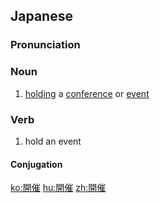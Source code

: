 ==Japanese==
{{ja-kanjitab|かい|さい|yomi=on}}

===Pronunciation===
{{ja-pron|かいさい|y=o}}

===Noun===
{{ja-noun|かいさい}}
# [[hold]]ing a [[conference]] or [[event]]
#: {{ja-usex|ようやっと国連軍縮会議の'''開催'''が決まった。|ようやっと こくれん ぐんしゅく かいぎ の '''かいさい''' が きまった。|Finally, they have decided '''to hold''' a conference on disarmament at UN.}}

===Verb===
{{ja-verb-suru|tr=trans|かいさい}}

# hold an event

====Conjugation====
{{ja-suru|かいさい}}

[[ko:開催]]
[[hu:開催]]
[[zh:開催]]